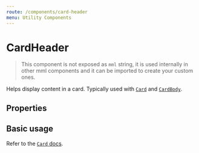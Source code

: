 ```yaml
---
route: /components/card-header
menu: Utility Components
---
```



# CardHeader

> This component is not exposed as `mml` string, it is used internally in other mml components and it can be imported to create your custom ones.

Helps display content in a card. Typically used with [`Card`](/components/card) and [`CardBody`](/components/card-body).

## Properties

<Props of={CardHeader} />

## Basic usage

Refer to the [`Card` docs](/components/card).
